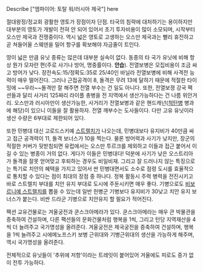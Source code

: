 Describe ["엠파이어: 토탈 워/러시아 제국"] here

절대왕정/정교회
광활한 영토가 장점이자 단점. 타국의 침략에 대처하기는 용이하지만 대부분의 영토가 개발이 전혀 안 되어 있어서 초기 투자비용이 많이 소모되며, 시작부터 오스만 제국과 전쟁중이다. 역시 넓은 영토로 고생하는 오스만 제국과는 빨리 휴전하고 곧 쳐들어올 스웨덴을 밀어 항구를 확보해야 자금줄이 트인다. 

땅이 넓은 만큼 유닛 종류는 많은데 대부분 실속이 없다. 동종의 타 국가 유닛에 비해 항상 뭔가 모자란 편(주로 사기나 방어, 명중률이다. '''안습'''). 전열보병은 모집비용이 조금 싸고 방어가 낮다. 장전속도:15/정확도:35로 25/40인 바닐라 전열보병에 비해 사격전 능력이 매우 떨어진다. 그러나 근접공격이 8, 돌격은 무려 13에 달하기 때문에 적절한 타이밍에 ~~우라~~돌격만 잘 해주면 전열 부수는 건 일도 아니다. 또한, 전열보졍 강국 팩션들과 달리 사거리 125짜리 라이플 총병을 전 지역에서 생산가능하다는 건 나름 위안거리. 오스만과 러시아만이 생산가능한, 사거리가 전열보병과 같은 핸드캐넌([[척탄병]] 병과에 해당)이 있으니 이들을 잘 활용하자. 전열 깨부수는 도사들이다. 다만 고유 유닛이라 생산 수량은 6부대로 제한되어 있다.

또한 민병대 대신 고로드스키예 [[스트렐치]]가 나오는데, 민병대보다 유지비가 40만큼 싸고 접근 공격력이 11, 돌격 보너스가 10을 찍는다. 물론 방어력과 사기가 낮지만, 장군의 적절한 커버가 뒷받침되면 유럽에서는 오스만 투르크를 제외하고 이들과 접근 붙어서 이길 수 있는 병종이 거의 없다. 게다가 이들은 민병대다! 덕분에 사기가 낮은 오스트리아가 돌격을 잘못 얻어맞고 후퇴하는 경우도 비일비재. 그리고 잘 드러나지 않는 특징으로는 특기로 치안의 혜택을 가지고 있어서 싼 민병대면서도 소수로 점령 도시를 효율적으로 통치할 수 있다는 점이 최대의 장점 중 하나다. 정복 활동시 주력 병력을 전진시키고 바로 스트렐치 부대를 치안 유지 부대로 도시에 주둔시키면 매우 좋다. 기병으로도 [[비보르니예 스트렐치]]를 뽑을 수 있는데 일반 헌병군 기병보다 유지비가 30낮고 치안 유지 보너스가 붙는다. 비싼 드라군 기병으로 치안유지 할 필요가 적어진다.

팩션 교유건물로는 겨울궁전과 쿤스크아메라가 있다. 쿤스크아메라는 매우 큰 박물관을 증축하여 건설하며, 다른 팩션들의 문화건물처럼 행복을 1씩, 그리고 턴당 지역재산을 4씩 더 늘려주고 국가명성을 올려준다. 겨울궁전은 제국궁전을 증축하여 건설하며, 행복을 1씩 늘려주고 시에메노프스키 보병 근위대와 기병근위대의 생산을 가능하게 해주며, 역시 국가명성을 올려준다.

전체적으로 유닛들이 '추위에 저항'이라는 트레잇이 붙어있어 겨울에도 피로도 증가 없이 전투 가능하다.

